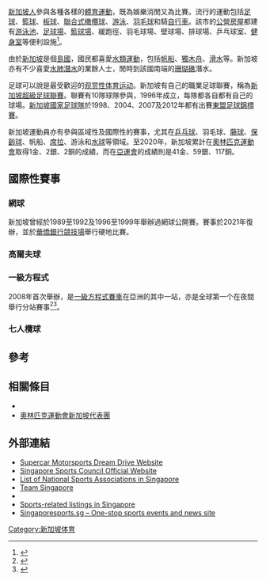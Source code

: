 {{Expand language|1=en|time=2021-03-12T06:29:20+00:00}}
[[新加坡人|新加坡人]]參與各種各樣的[[體育運動|體育運動]]，既為娛樂消閒又為比賽。流行的運動包括[[足球|足球]]、[[籃球|籃球]]、[[板球|板球]]、[[聯合式橄欖球|聯合式橄欖球]]、[[游泳|游泳]]、[[羽毛球|羽毛球]]和騎[[自行車|自行車]]。該市的[[组屋|公營房屋]]都建有[[游泳池|游泳池]]、[[足球場|足球場]]、[[籃球場|籃球場]]、緩跑徑、羽毛球場、壁球場、排球場、乒乓球室、[[健身室|健身室]]等便利設施<ref>{{cite web |url=http://www.courtsoftheworld.com/courts/155:Singapore/155:Singapore |title=Outdoor basketball courts in Singapore |publisher=courtsoftheworld.com |access-date=2021-03-12 |archive-date=2010-04-15 |archive-url=https://web.archive.org/web/20100415061131/http://www.courtsoftheworld.com/courts/155:Singapore/155:Singapore |dead-url=no }}</ref>。

由於[[新加坡|新加坡]]是個[[島國|島國]]，國民都喜愛[[水類運動|水類運動]]，包括[[帆船|帆船]]、[[獨木舟|獨木舟]]、[[滑水|滑水]]等。新加坡亦有不少喜愛[[水肺潛水|水肺潛水]]的業餘人士，閒時到該國南端{{le|韩都岛|Pulau Hantu}}的[[珊瑚礁|珊瑚礁]]潛水。

足球可以說是最受歡迎的[[观赏性体育运动|观赏性体育运动]]。新加坡有自己的職業足球聯賽，稱為[[新加坡超級足球聯賽|新加坡超級足球聯賽]]。聯賽有10隊球隊參與，1996年成立，每隊都各自都有自己的球場。[[新加坡國家足球隊|新加坡國家足球隊]]於1998、2004、2007及2012年都有出賽[[東盟足球錦標賽|東盟足球錦標賽]]。

新加坡運動員亦有參與區域性及國際性的賽事，尤其在[[乒乓球|乒乓球]]、羽毛球、[[藤球|藤球]]、[[保齡球|保齡球]]、帆船、[[席拉|席拉]]、游泳和[[水球|水球]]等領域。至2020年，新加坡累計在[[奧林匹克運動會|奧林匹克運動會]]取得1金、2銀、2銅的成績，而在[[亞運會|亞運會]]的成績則是41金、59銀、117銅。

== 國際性賽事 ==
=== 網球 ===
新加坡曾經於1989至1992及1996至1999年舉辦過網球公開賽。賽事於2021年復辦，並於[[新加坡體育城|華僑銀行競技場]]舉行硬地比賽。

=== 高爾夫球 ===
{{main|新加坡高爾夫公開賽|汇丰女子世界锦标赛}}

=== 一級方程式 ===
{{main|新加坡大奖赛}}
2008年首次舉辦，是[[一級方程式賽車|一級方程式賽車]]在亞洲的其中一站，亦是全球第一个在夜間舉行分站賽事<ref name="News - FIA green light Singapore night race">{{cite web|title = News - FIA green light Singapore night race|publisher = Formula1.com|url = http://www.formula1.com/news/headlines/2007/10/7040.html|accessdate = 2007-10-25|archive-date = 2014-10-27|archive-url = https://web.archive.org/web/20141027080434/http://www.formula1.com/news/headlines/2007/10/7040.html|dead-url = no}}</ref><ref>{{cite web|title = Singapore GP homepage|publisher = Singapore GP|url = http://www.singaporegp.sg/index.html|accessdate = 2007-10-02|archive-url = https://web.archive.org/web/20071027073022/http://www.singaporegp.sg/index.html|archive-date = 2007-10-27}}</ref>。

=== 七人欖球 ===

== 參考 ==
{{reflist}}

== 相關條目 ==
* {{le|新加坡體育館列表|List of stadiums in Singapore}}
* [[奧林匹克運動會新加坡代表團|奧林匹克運動會新加坡代表團]]

== 外部連結 ==
* [http://www.dreamdrive.com.sg/ Supercar Motorsports Dream Drive Website] {{Wayback|url=http://www.dreamdrive.com.sg/ |date=20201205084630 }}
* [https://web.archive.org/web/20041029074611/http://www.ssc.gov.sg/ Singapore Sports Council Official Website]
* [https://web.archive.org/web/20110807194429/http://www.ssc.gov.sg/publish/Corporate/en/our_services0/Information_Resources/Directories/Directory_of_NSAs.html List of National Sports Associations in Singapore]
* [https://web.archive.org/web/20050924121425/http://www.teamsingapore.com.sg/main/index.jsp Team Singapore]
* {{webarchive |date=2012-05-26 |url=https://archive.is/20120526200911/http://www.singapore2010.sg/ |title=Official website to support Singapore's bid for 2010 Youth Olympic Games}}
* [http://www.visitors.sg/sports-and-recreation.asp Sports-related listings in Singapore] {{Wayback|url=http://www.visitors.sg/sports-and-recreation.asp |date=20120827094910 }}
* [https://web.archive.org/web/20130402154938/http://singaporesports.sg/ Singaporesports.sg – One-stop sports events and news site ]

{{亚洲题目|体育}}

[[Category:新加坡体育|Category:新加坡体育]]